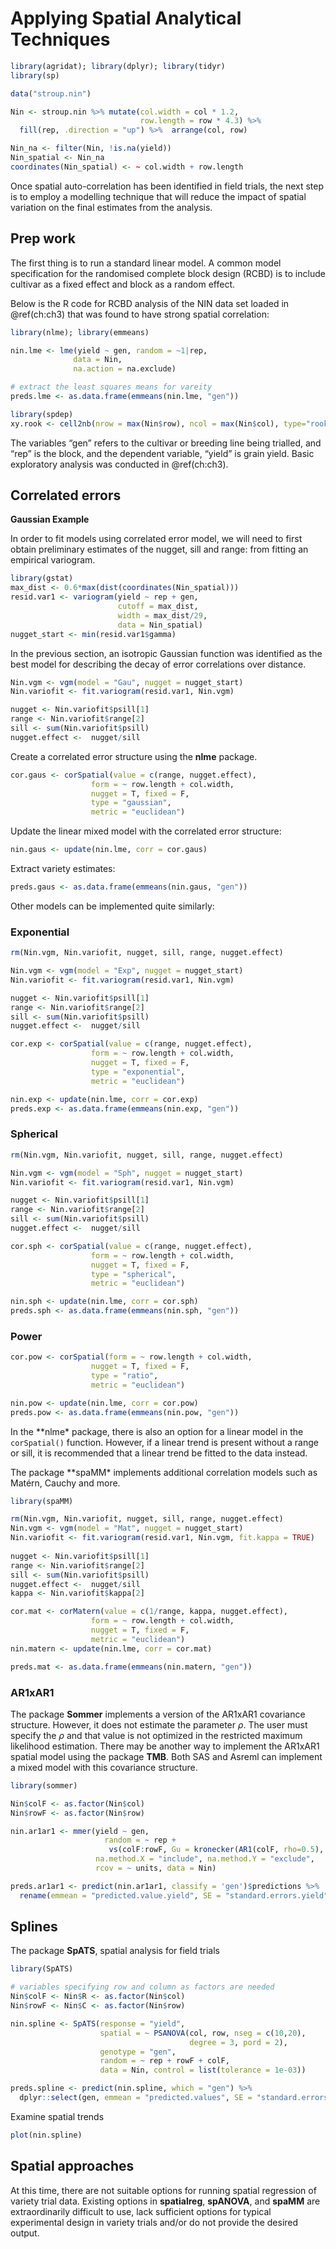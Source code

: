 # Applying Spatial Analytical Techniques {#ch4}


```r
library(agridat); library(dplyr); library(tidyr)
library(sp)

data("stroup.nin")

Nin <- stroup.nin %>% mutate(col.width = col * 1.2, 
                             row.length = row * 4.3) %>% 
  fill(rep, .direction = "up") %>%  arrange(col, row) 

Nin_na <- filter(Nin, !is.na(yield))
Nin_spatial <- Nin_na
coordinates(Nin_spatial) <- ~ col.width + row.length
```

Once spatial auto-correlation has been identified in field trials, the next step is to employ a modelling technique that will reduce the impact of spatial variation on the final estimates from the analysis.  

## Prep work

The first thing is to run a standard linear model. A common model specification for the randomised complete block design (RCBD) is to include cultivar as a fixed effect and block as a random effect. 

Below is the R code for RCBD analysis of the NIN data set loaded in \@ref(ch:ch3) that was found to have strong spatial correlation:

```r
library(nlme); library(emmeans)

nin.lme <- lme(yield ~ gen, random = ~1|rep,
              data = Nin,
              na.action = na.exclude)

# extract the least squares means for vareity
preds.lme <- as.data.frame(emmeans(nin.lme, "gen"))
```

```r
library(spdep)
xy.rook <- cell2nb(nrow = max(Nin$row), ncol = max(Nin$col), type="rook") 
```

The variables "gen" refers to the cultivar or breeding line being trialled, and "rep" is the block, and the dependent variable, "yield" is grain yield. Basic exploratory analysis was conducted in \@ref(ch:ch3). 

## Correlated errors 

**Gaussian Example**

In order to fit models using correlated error model, we will need to first obtain preliminary estimates of the nugget, sill and range: from fitting an empirical variogram. 

```r
library(gstat)
max_dist <- 0.6*max(dist(coordinates(Nin_spatial)))
resid.var1 <- variogram(yield ~ rep + gen, 
                        cutoff = max_dist,
                        width = max_dist/29, 
                        data = Nin_spatial)
nugget_start <- min(resid.var1$gamma)
``` 

In the previous section, an isotropic Gaussian function was identified as the best model for describing the decay of error correlations over distance.

```r
Nin.vgm <- vgm(model = "Gau", nugget = nugget_start) 
Nin.variofit <- fit.variogram(resid.var1, Nin.vgm)

nugget <- Nin.variofit$psill[1] 
range <- Nin.variofit$range[2] 
sill <- sum(Nin.variofit$psill) 
nugget.effect <-  nugget/sill
```

Create a correlated error structure using the **nlme** package.
```r
cor.gaus <- corSpatial(value = c(range, nugget.effect), 
                  form = ~ row.length + col.width, 
                  nugget = T, fixed = F,
                  type = "gaussian", 
                  metric = "euclidean")
```

Update the linear mixed model with the correlated error structure:
```r
nin.gaus <- update(nin.lme, corr = cor.gaus)
```

Extract variety estimates: 
```r
preds.gaus <- as.data.frame(emmeans(nin.gaus, "gen"))
```

Other models can be implemented quite similarly:

### Exponential

```r
rm(Nin.vgm, Nin.variofit, nugget, sill, range, nugget.effect)

Nin.vgm <- vgm(model = "Exp", nugget = nugget_start) 
Nin.variofit <- fit.variogram(resid.var1, Nin.vgm)

nugget <- Nin.variofit$psill[1] 
range <- Nin.variofit$range[2] 
sill <- sum(Nin.variofit$psill) 
nugget.effect <-  nugget/sill

cor.exp <- corSpatial(value = c(range, nugget.effect), 
                  form = ~ row.length + col.width, 
                  nugget = T, fixed = F,
                  type = "exponential", 
                  metric = "euclidean")

nin.exp <- update(nin.lme, corr = cor.exp)
preds.exp <- as.data.frame(emmeans(nin.exp, "gen"))
```

### Spherical

```r
rm(Nin.vgm, Nin.variofit, nugget, sill, range, nugget.effect)

Nin.vgm <- vgm(model = "Sph", nugget = nugget_start) 
Nin.variofit <- fit.variogram(resid.var1, Nin.vgm)

nugget <- Nin.variofit$psill[1] 
range <- Nin.variofit$range[2] 
sill <- sum(Nin.variofit$psill) 
nugget.effect <-  nugget/sill

cor.sph <- corSpatial(value = c(range, nugget.effect), 
                  form = ~ row.length + col.width, 
                  nugget = T, fixed = F,
                  type = "spherical", 
                  metric = "euclidean")

nin.sph <- update(nin.lme, corr = cor.sph)
preds.sph <- as.data.frame(emmeans(nin.sph, "gen"))
```

### Power

```r
cor.pow <- corSpatial(form = ~ row.length + col.width, 
                  nugget = T, fixed = F,
                  type = "ratio", 
                  metric = "euclidean")

nin.pow <- update(nin.lme, corr = cor.pow)
preds.pow <- as.data.frame(emmeans(nin.pow, "gen"))
```

In the **nlme* package, there is also an option for a linear model in the `corSpatial()` function. However, if a linear trend is present without a range or sill, it is recommended that a linear trend be fitted to the data instead. 

The package **spaMM* implements additional correlation models such as Matérn, Cauchy and more. 

```r
library(spaMM)

rm(Nin.vgm, Nin.variofit, nugget, sill, range, nugget.effect)
Nin.vgm <- vgm(model = "Mat", nugget = nugget_start) 
Nin.variofit <- fit.variogram(resid.var1, Nin.vgm, fit.kappa = TRUE)
 
nugget <- Nin.variofit$psill[1] 
range <- Nin.variofit$range[2] 
sill <- sum(Nin.variofit$psill) 
nugget.effect <-  nugget/sill
kappa <- Nin.variofit$kappa[2]

cor.mat <- corMatern(value = c(1/range, kappa, nugget.effect), 
                  form = ~ row.length + col.width, 
                  nugget = T, fixed = F,
                  metric = "euclidean")
nin.matern <- update(nin.lme, corr = cor.mat)

preds.mat <- as.data.frame(emmeans(nin.matern, "gen"))
```

### AR1xAR1

The package **Sommer** implements a version of the AR1xAR1 covariance structure. However, it does not estimate the parameter $\rho$. The user must specify the $\rho$ and that value is not optimized in the restricted maximum likelihood estimation. There may be another way to implement the AR1xAR1 spatial model using the package **TMB**. Both SAS and Asreml can implement a mixed model with this covariance structure.


```r
library(sommer) 

Nin$colF <- as.factor(Nin$col)
Nin$rowF <- as.factor(Nin$row)

nin.ar1ar1 <- mmer(yield ~ gen,
                     random = ~ rep + 
                      vs(colF:rowF, Gu = kronecker(AR1(colF, rho=0.5), AR1(rowF, rho = 0.5), make.dimnames = TRUE)),
                   na.method.X = "include", na.method.Y = "exclude",
                   rcov = ~ units, data = Nin)

preds.ar1ar1 <- predict(nin.ar1ar1, classify = 'gen')$predictions %>% 
  rename(emmean = "predicted.value.yield", SE = "standard.errors.yield")
```

## Splines

The package **SpATS**, spatial analysis for field trials
```r
library(SpATS)

# variables specifying row and column as factors are needed
Nin$colF <- Nin$R <- as.factor(Nin$col)
Nin$rowF <- Nin$C <- as.factor(Nin$row)

nin.spline <- SpATS(response = "yield", 
                    spatial = ~ PSANOVA(col, row, nseg = c(10,20),
                                        degree = 3, pord = 2), 
                    genotype = "gen",  
                    random = ~ rep + rowF + colF, 
                    data = Nin, control = list(tolerance = 1e-03))

preds.spline <- predict(nin.spline, which = "gen") %>% 
  dplyr::select(gen, emmean = "predicted.values", SE = "standard.errors")
```

Examine spatial trends
```r
plot(nin.spline)
```

## Spatial approaches

At this time, there are not suitable options for running spatial regression of variety trial data. Existing options in **spatialreg**, **spANOVA**, and **spaMM** are extraordinarily difficult to use, lack sufficient options for typical experimental design in variety trials and/or do not provide the desired output. 

